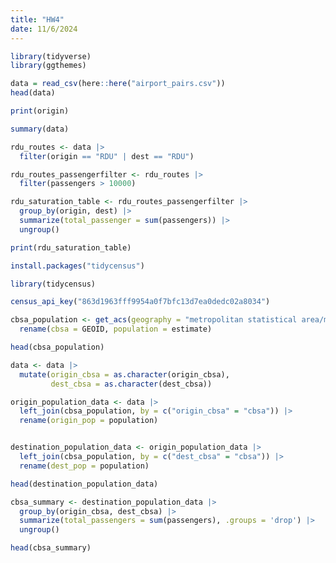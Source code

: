 ```yaml
---
title: "HW4"
date: 11/6/2024
---
```


```r
library(tidyverse)
library(ggthemes)

```

```r
data = read_csv(here::here("airport_pairs.csv"))
head(data)

```

```r
print(origin)
```

```r
summary(data)
```

```r
rdu_routes <- data |>
  filter(origin == "RDU" | dest == "RDU")
```

```r
rdu_routes_passengerfilter <- rdu_routes |>
  filter(passengers > 10000)
```

```r
rdu_saturation_table <- rdu_routes_passengerfilter |>
  group_by(origin, dest) |>
  summarize(total_passenger = sum(passengers)) |>
  ungroup()
```

```r
print(rdu_saturation_table)
```

```r
install.packages("tidycensus")

```

```r
library(tidycensus)
```

```r
census_api_key("863d1963fff9954a0f7bfc13d7ea0dedc02a8034")
```

```r
cbsa_population <- get_acs(geography = "metropolitan statistical area/micropolitan statistical area", variables = "B01003_001", year = 2022) |>
  rename(cbsa = GEOID, population = estimate)

head(cbsa_population)

```

```r

data <- data |>
  mutate(origin_cbsa = as.character(origin_cbsa),
         dest_cbsa = as.character(dest_cbsa))

origin_population_data <- data |>
  left_join(cbsa_population, by = c("origin_cbsa" = "cbsa")) |>
  rename(origin_pop = population)


destination_population_data <- origin_population_data |>
  left_join(cbsa_population, by = c("dest_cbsa" = "cbsa")) |>
  rename(dest_pop = population)

head(destination_population_data)

```

```r
cbsa_summary <- destination_population_data |>
  group_by(origin_cbsa, dest_cbsa) |>
  summarize(total_passengers = sum(passengers), .groups = 'drop') |>
  ungroup()

head(cbsa_summary)
```
